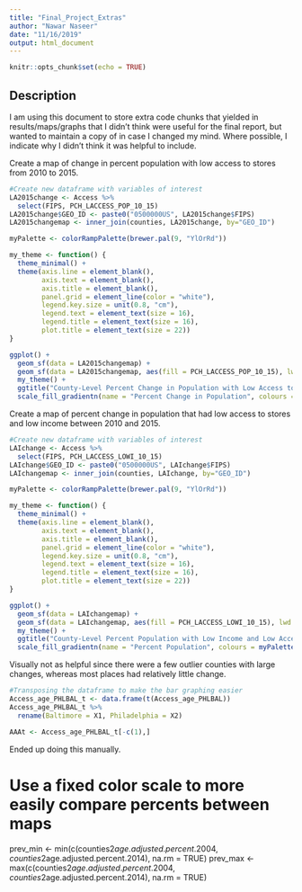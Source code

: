 ```yaml
---
title: "Final_Project_Extras"
author: "Nawar Naseer"
date: "11/16/2019"
output: html_document
---
```


```r
knitr::opts_chunk$set(echo = TRUE)
```

## Description
I am using this document to store extra code chunks that yielded in results/maps/graphs that I didn't think were useful for the final report, but wanted to maintain a copy of in case I changed my mind. Where possible, I indicate why I didn't think it was helpful to include. 

Create a map of change in percent population with low access to stores from 2010 to 2015. 
```r
#Create new dataframe with variables of interest
LA2015change <- Access %>%
  select(FIPS, PCH_LACCESS_POP_10_15)
LA2015change$GEO_ID <- paste0("0500000US", LA2015change$FIPS)
LA2015changemap <- inner_join(counties, LA2015change, by="GEO_ID")

myPalette <- colorRampPalette(brewer.pal(9, "YlOrRd"))

my_theme <- function() {
  theme_minimal() +                                  
  theme(axis.line = element_blank(),                 
        axis.text = element_blank(),                 
        axis.title = element_blank(),
        panel.grid = element_line(color = "white"),  
        legend.key.size = unit(0.8, "cm"),          
        legend.text = element_text(size = 16),       
        legend.title = element_text(size = 16),
        plot.title = element_text(size = 22))      
}

ggplot() +
  geom_sf(data = LA2015changemap) + 
  geom_sf(data = LA2015changemap, aes(fill = PCH_LACCESS_POP_10_15), lwd = 0) +
  my_theme() +
  ggtitle("County-Level Percent Change in Population with Low Access to Stores in the US 2010-2015") +
  scale_fill_gradientn(name = "Percent Change in Population", colours = myPalette(100))
```

Create a map of percent change in population that had low access to stores and low income between 2010 and 2015.
```r
#Create new dataframe with variables of interest
LAIchange <- Access %>%
  select(FIPS, PCH_LACCESS_LOWI_10_15)
LAIchange$GEO_ID <- paste0("0500000US", LAIchange$FIPS)
LAIchangemap <- inner_join(counties, LAIchange, by="GEO_ID")

myPalette <- colorRampPalette(brewer.pal(9, "YlOrRd"))

my_theme <- function() {
  theme_minimal() +                                  
  theme(axis.line = element_blank(),                 
        axis.text = element_blank(),                 
        axis.title = element_blank(),
        panel.grid = element_line(color = "white"),  
        legend.key.size = unit(0.8, "cm"),          
        legend.text = element_text(size = 16),       
        legend.title = element_text(size = 16),
        plot.title = element_text(size = 22))      
}

ggplot() +
  geom_sf(data = LAIchangemap) + 
  geom_sf(data = LAIchangemap, aes(fill = PCH_LACCESS_LOWI_10_15), lwd = 0) +
  my_theme() +
  ggtitle("County-Level Percent Population with Low Income and Low Access to Stores in the US in 2015") +
  scale_fill_gradientn(name = "Percent Population", colours = myPalette(100))
```
Visually not as helpful since there were a few outlier counties with large changes, whereas most places had relatively little change.

```r
#Transposing the dataframe to make the bar graphing easier
Access_age_PHLBAL_t <- data.frame(t(Access_age_PHLBAL))
Access_age_PHLBAL_t %>%
  rename(Baltimore = X1, Philadelphia = X2)

AAAt <- Access_age_PHLBAL_t[-c(1),] 
```
Ended up doing this manually.

# Use a fixed color scale to more easily compare percents between maps 
prev_min <- min(c(counties2$age.adjusted.percent.2004, counties2$age.adjusted.percent.2014), na.rm = TRUE)
prev_max <- max(c(counties2$age.adjusted.percent.2004, counties2$age.adjusted.percent.2014), na.rm = TRUE)

